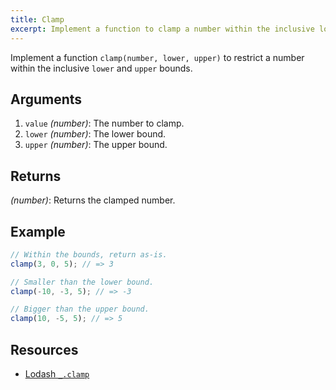 ```yaml
---
title: Clamp
excerpt: Implement a function to clamp a number within the inclusive lower and upper bounds
---
```


Implement a function `clamp(number, lower, upper)` to restrict a number within the inclusive `lower` and `upper` bounds.

## Arguments

1. `value` _(number)_: The number to clamp.
1. `lower` _(number)_: The lower bound.
1. `upper` _(number)_: The upper bound.

## Returns

_(number)_: Returns the clamped number.

## Example

```js
// Within the bounds, return as-is.
clamp(3, 0, 5); // => 3

// Smaller than the lower bound.
clamp(-10, -3, 5); // => -3

// Bigger than the upper bound.
clamp(10, -5, 5); // => 5
```

## Resources

- [Lodash `_.clamp`](https://lodash.com/docs/#clamp)
